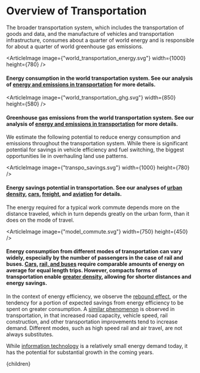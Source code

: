 


# Overview of Transportation

The broader transportation system, which includes the transportation of goods and data, and the manufacture of vehicles and transportation infrastructure, consumes about a quarter of world energy and is responsible for about a quarter of world greenhouse gas emissions.

<ArticleImage image={"world_transportation_energy.svg"} width={1000} height={780} />
#### Energy consumption in the world transportation system. See our analysis of [energy and emissions in transportation](/energy/transport/transpo_ghg) for more details.

<ArticleImage image={"world_transportation_ghg.svg"} width={850} height={580} />
#### Greenhouse gas emissions from the world transportation system. See our analysis of [energy and emissions in transportation](/energy/transport/transpo_ghg) for more details.

We estimate the following potential to reduce energy consumption and emissions throughout the transportation system. While there is significant potential for savings in vehicle efficiency and fuel switching, the biggest opportunities lie in overhauling land use patterns.

<ArticleImage image={"transpo_savings.svg"} width={1000} height={780} />
#### Energy savings potential in transportation. See our analyses of [urban density](/cities/cities_land_use/cities_high_density), [cars](/solution/energy/transpo_cars), [freight](/energy/transport/transpo_freight), and [aviation](/energy/transport/transpo_air) for details.

The energy required for a typical work commute depends more on the distance traveled, which in turn depends greatly on the urban form, than it does on the mode of travel.

<ArticleImage image={"model_commute.svg"} width={750} height={450} />
#### Energy consumption from different modes of transportation can vary widely, especially by the number of passengers in the case of rail and buses. [Cars](/solution/energy/transpo_cars), [rail, and buses](/energy/transport/transpo_transit) require comparable amounts of energy on average for equal length trips. However, compacts forms of transportation enable [greater density](/cities/cities_mobility/cities_transportation_systems), allowing for shorter distances and energy savings.

In the context of energy efficiency, we observe the [rebound effect](/energy/energy_socioeconomics/rebound_se), or the tendency for a portion of expected savings from energy efficiency to be spent on greater consumption. A [similar phenomenon](/cities/cities_mobility/cities_latent) is observed in transportation, in that increased road capacity, vehicle speed, rail construction, and other transportation improvements tend to increase demand. Different modes, such as high speed rail and air travel, are not always substitutes.

While [information technology](/energy/transport/transpo_data) is a relatively small energy demand today, it has the potential for substantial growth in the coming years.

  <Article 
    focusAreaUrl={focusAreaUrl} 
    hierarchy={hierarchy} 
    site={site}
  >
    {children}
  </Article>